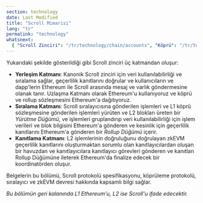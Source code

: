 ```yaml
---
section: technology
date: Last Modified
title: "Scroll Mimarisi"
lang: "tr"
permalink: "technology"
whatsnext:
  { "Scroll Zinciri": "/tr/technology/chain/accounts", "Köprü": "/tr/technology/bridge/cross-domain-messaging", "Sıralayıcı": "/tr/technology/sequencer/execution-node", "zkEVM": "/tr/technology/zkevm/zkevm-overview" }
---
```



<ClickToZoom src={Architecture} alt="Architecture" />

Yukarıdaki şekilde gösterildiği gibi Scroll zinciri üç katmandan oluşur:

- **Yerleşim Katmanı**: Kanonik Scroll zinciri için veri kullanılabilirliği ve sıralama sağlar, geçerlilik kanıtlarını doğrular ve kullanıcıların ve dapp'lerin Ethereum ile Scroll arasında mesaj ve varlık göndermesine olanak tanır. Uzlaşma Katmanı olarak Ethereum'u kullanıyoruz ve köprü ve rollup sözleşmesini Ethereum'a dağıtıyoruz.
- **Sıralama Katmanı**: Scroll sıralayıcısına gönderilen işlemleri ve L1 köprü sözleşmesine gönderilen işlemleri yürüten ve L2 blokları üreten bir *Yürütme Düğümü*, ve işlemleri gruplandırıp veri kullanılabilirliği için işlem verileri ve blok bilgisini Ethereum'a gönderen ve kesinlik için geçerlilik kanıtlarını Ethereum'a gönderen bir *Rollup Düğümü* içerir.
- **Kanıtlama Katmanı**: L2 işlemlerinin doğruluğunu doğrulayan zkEVM geçerlilik kanıtlarını oluşturmaktan sorumlu olan kanıtlayıcılardan oluşan bir havuzdan ve kanıtlayıcılara kanıtlayıcı görevleri gönderen ve kanıtları Rollup Düğümüne ileterek Ethereum'da finalize edecek bir koordinatörden oluşur.

Belgelerin bu bölümü, Scroll protokolü spesifikasyonu, köprüleme protokolü, sıralayıcı ve zkEVM devresi hakkında kapsamlı bilgi sağlar.

*Bu bölümün geri kalanında L1 Ethereum'u, L2 ise Scroll'u ifade edecektir.*